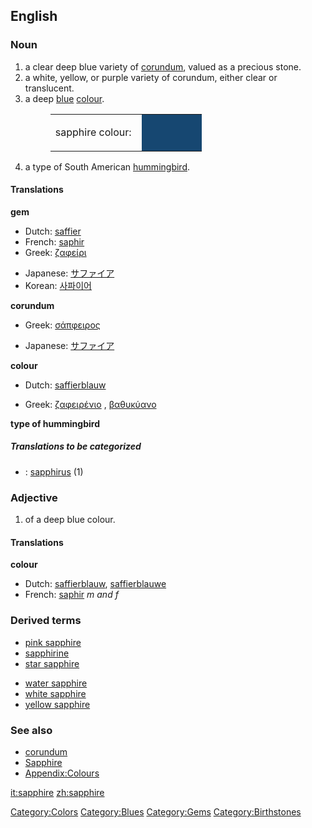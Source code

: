 ==English==
===Noun===
{{wikipedia}}
{{en-noun-reg}}

#a clear deep blue variety of [[corundum]], valued as a precious stone.
#a white, yellow, or purple variety of corundum, either clear or translucent.
#a deep [[blue]] [[colour]].
#:<table><tr><td>sapphire colour: &nbsp;</td><td bgcolor="#164771" width="80">&nbsp; </td></tr></table>
#a type of South American [[hummingbird]].

====Translations====
'''gem'''
{{top}}
*Dutch: [[saffier]] {{m}}
*French: [[saphir]] {{m}}
*Greek: [[ζαφείρι]]<!--this belongs on the Greek page: [zaˈfiri]--> {{n}}
{{mid}}
*Japanese: [[サファイア]]
*Korean: [[사파이어]]
{{bottom}}

'''corundum'''
{{top}}
*Greek: [[σάπφειρος]]<!--this belongs on the Greek page: [ˈsap̪fiˌro̞s]--> {{m}}
{{mid}}
*Japanese: [[サファイア]]
{{bottom}}

'''colour'''
{{top}}
*Dutch: [[saffierblauw]] {{n}}
{{mid}}
*Greek: [[ζαφειρένιο]]<!--this belongs on the Greek page; the /̞ɲ/ might be wrong [zafiˈre̞ɲo̞]--> {{n}}, [[βαθυκύανο]] <!--this belongs on the Greek page; the /c/ is probably wrong: [va.θi.ˈci.a.ˌno̞]--> {{n}}
{{bottom}}

'''type of hummingbird'''
{{top}}
{{mid}}
{{bottom}}

=====Translations to be categorized=====
{{checktrans}}
<!--Remove this section once all of the translations below have been moved into the tables above.-->
*{{ttbc|Latin}}: [[sapphirus]] (1)

===Adjective===
{{en-adj-more}}

#of a deep blue colour.

====Translations====
'''colour'''
{{top}}
*Dutch: [[saffierblauw]], [[saffierblauwe]]
*French: [[saphir]] ''m and f''
{{mid}}
{{bottom}}

===Derived terms===
{{top}}
*[[pink sapphire]]
*[[sapphirine]]
*[[star sapphire]]
{{mid}}
*[[water sapphire]]
*[[white sapphire]]
*[[yellow sapphire]]
{{bottom}}

===See also===
*[[corundum]]
*[[Sapphire]]
*[[Wiktionary_Appendix:Colours|Appendix:Colours]]

[[Category:Colors]]
[[Category:Blues]]
[[Category:Gems]]
[[Category:Birthstones]]

[[it:sapphire]]
[[zh:sapphire]]